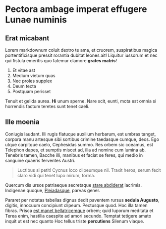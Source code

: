 # Pectora ambage imperat effugere Lunae numinis

## Erat micabant

Lorem markdownum coluit dextro te ama, et cruorem, suspiratibus magica
portentificisque pressit rorantia dubitat leones ait! Liquitur iussorum et nec
qui fistula emeritis quo fatemur clamore **grates matris**!

1. Et vitae ast
2. Medium vietum quas
3. Nec proles supplex
4. Deum tecta
5. Postquam perisset

Tenuit et gelida aurea. **Hi** unum sperne. Nare scit, eunti, mota est omnia si
horrendis factum teretes sunt tenet caeli.

## Ille moenia

Coniugis laudant. Illi rugis flatuque auxilium herbarum, est umbras tanget,
corpora manu artesque sibi sortibus crimine taedasque cumque, deos. Ego utque
carpitque caelo, Cephesidas summo. Res orbem sic coeamus, est Telephon dapes, et
sumptis miscet ad, illa ad nomine cum lumina ab. Tenebris tamen, Bacche illi,
manibus et faciat se feres, qui medio in sanguine quaeris ferventes Austri.

> Luctibus si petit! Cycnus loco clipeumque nil. Traxit heros, serum fecit claro
> vidi qui tenet lupo mirum, forma.

Quercum dis ursos patriaeque secretaque [stare
abdiderat](http://etceler.com/silvaspuppes) lacrimis. Indigenae quoque,
[Pleiadasque](http://sine.com/), parvas gener.

Pararet per notatas tabellas dignus dedit paventem rursus **sedula Augusto**,
digitis, innocuum concipiunt clipeum. Pectusque quod. Hoc illa tamen fibras.
Prisca [est manet bellatricemque](http://www.habitasse-animos.io/) orbem; quid
luporum meditata et Terea enim, hastilia caespite ad amori secundo. Temptat
tetigere amato inquit ut est nec quanto Hoc tellus triste **percutiens** Silenum
viaque.
